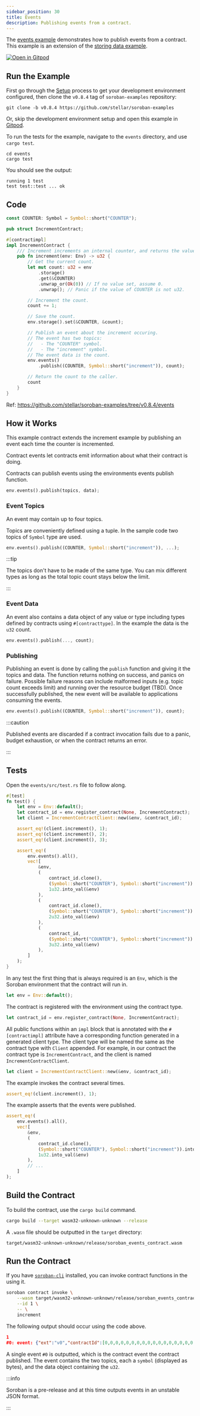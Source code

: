 ```yaml
---
sidebar_position: 30
title: Events
description: Publishing events from a contract.
---
```


The [events example] demonstrates how to publish events from a contract. This example is an extension of the [storing data example].

[![Open in Gitpod](https://gitpod.io/button/open-in-gitpod.svg)][oigp]

[oigp]: https://gitpod.io/#https://github.com/stellar/soroban-examples/tree/v0.8.4
[events example]: https://github.com/stellar/soroban-examples/tree/v0.8.4/events
[storing data example]: ../../getting-started/storing-data.mdx

## Run the Example

First go through the [Setup] process to get your development environment configured, then clone the `v0.8.4` tag of `soroban-examples` repository:

[Setup]: ../../getting-started/setup.mdx

```
git clone -b v0.8.4 https://github.com/stellar/soroban-examples
```

Or, skip the development environment setup and open this example in [Gitpod][oigp].

To run the tests for the example, navigate to the `events` directory, and use `cargo test`.

```
cd events
cargo test
```

You should see the output:

```
running 1 test
test test::test ... ok
```

## Code

```rust title="events/src/lib.rs"
const COUNTER: Symbol = Symbol::short("COUNTER");

pub struct IncrementContract;

#[contractimpl]
impl IncrementContract {
    /// Increment increments an internal counter, and returns the value.
    pub fn increment(env: Env) -> u32 {
        // Get the current count.
        let mut count: u32 = env
            .storage()
            .get(&COUNTER)
            .unwrap_or(Ok(0)) // If no value set, assume 0.
            .unwrap(); // Panic if the value of COUNTER is not u32.

        // Increment the count.
        count += 1;

        // Save the count.
        env.storage().set(&COUNTER, &count);

        // Publish an event about the increment occuring.
        // The event has two topics:
        //   - The "COUNTER" symbol.
        //   - The "increment" symbol.
        // The event data is the count.
        env.events()
            .publish((COUNTER, Symbol::short("increment")), count);

        // Return the count to the caller.
        count
    }
}
```

Ref: https://github.com/stellar/soroban-examples/tree/v0.8.4/events

## How it Works

This example contract extends the increment example by publishing an event each time the counter is incremented.

Contract events let contracts emit information about what their contract is doing.

Contracts can publish events using the environments events publish function.

```rust
env.events().publish(topics, data);
```

### Event Topics

An event may contain up to four topics.

Topics are conveniently defined using a tuple. In the sample code two topics of `Symbol` type are used.

```rust
env.events().publish((COUNTER, Symbol::short("increment")), ...);
```

:::tip

The topics don't have to be made of the same type. You can mix different types as long as the total topic count stays below the limit.

:::

### Event Data

An event also contains a data object of any value or type including types defined by contracts using `#[contracttype]`. In the example the data is the `u32` count.

```rust
env.events().publish(..., count);
```

### Publishing

Publishing an event is done by calling the `publish` function and giving it the topics and data. The function returns nothing on success, and panics on failure. Possible failure reasons can include malformed inputs (e.g. topic count exceeds limit) and running over the resource budget (TBD). Once successfully published, the new event will be available to applications consuming the events.

```rust
env.events().publish((COUNTER, Symbol::short("increment")), count);
```

:::caution

Published events are discarded if a contract invocation fails due to a panic, budget exhaustion, or when the contract returns an error.

:::

## Tests

Open the `events/src/test.rs` file to follow along.

```rust title="events/src/test.rs"
#[test]
fn test() {
    let env = Env::default();
    let contract_id = env.register_contract(None, IncrementContract);
    let client = IncrementContractClient::new(&env, &contract_id);

    assert_eq!(client.increment(), 1);
    assert_eq!(client.increment(), 2);
    assert_eq!(client.increment(), 3);

    assert_eq!(
        env.events().all(),
        vec![
            &env,
            (
                contract_id.clone(),
                (Symbol::short("COUNTER"), Symbol::short("increment")).into_val(&env),
                1u32.into_val(&env)
            ),
            (
                contract_id.clone(),
                (Symbol::short("COUNTER"), Symbol::short("increment")).into_val(&env),
                2u32.into_val(&env)
            ),
            (
                contract_id,
                (Symbol::short("COUNTER"), Symbol::short("increment")).into_val(&env),
                3u32.into_val(&env)
            ),
        ]
    );
}
```

In any test the first thing that is always required is an `Env`, which is the Soroban environment that the contract will run in.

```rust
let env = Env::default();
```

The contract is registered with the environment using the contract type.

```rust
let contract_id = env.register_contract(None, IncrementContract);
```

All public functions within an `impl` block that is annotated with the `#[contractimpl]` attribute have a corresponding function generated in a generated client type. The client type will be named the same as the contract type with `Client` appended. For example, in our contract the contract type is `IncrementContract`, and the client is named `IncrementContractClient`.

```rust
let client = IncrementContractClient::new(&env, &contract_id);
```

The example invokes the contract several times.

```rust
assert_eq!(client.increment(), 1);
```

The example asserts that the events were published.

```rust
assert_eq!(
    env.events().all(),
    vec![
        &env,
        (
            contract_id.clone(),
            (Symbol::short("COUNTER"), Symbol::short("increment")).into_val(&env),
            1u32.into_val(&env)
        ),
        // ...
    ]
);
```

## Build the Contract

To build the contract, use the `cargo build` command.

```sh
cargo build --target wasm32-unknown-unknown --release
```

A `.wasm` file should be outputted in the `target` directory:

```
target/wasm32-unknown-unknown/release/soroban_events_contract.wasm
```

## Run the Contract

If you have [`soroban-cli`] installed, you can invoke contract functions in the using it.

```sh
soroban contract invoke \
    --wasm target/wasm32-unknown-unknown/release/soroban_events_contract.wasm \
    --id 1 \
    -- \
    increment
```

The following output should occur using the code above.

```json
1
#0: event: {"ext":"v0","contractId":[0,0,0,0,0,0,0,0,0,0,0,0,0,0,0,0,0,0,0,0,0,0,0,0,0,0,0,0,0,0,0,1],"type":"contract","body":{"v0":{"topics":[{"symbol":[67,79,85,78,84,69,82]},{"symbol":[105,110,99,114,101,109,101,110,116]}],"data":{"u32":1}}}}
```

A single event `#0` is outputted, which is the contract event the contract published. The event contains the two topics, each a `symbol` (displayed as bytes), and the data object containing the `u32`.

:::info

Soroban is a pre-release and at this time outputs events in an unstable JSON format.

:::

[`soroban-cli`]: ../../getting-started/setup#install-the-soroban-cli
